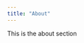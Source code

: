 ```yaml
---
title: "About"
---
```

This is the about section
                                                                                                                                                                                                                                                                                                                                                                                                                                                                                                                                                                                                                                                                  